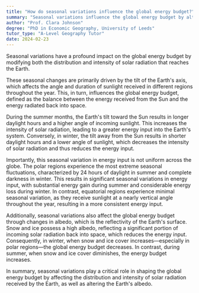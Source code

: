 ```yaml
---
title: "How do seasonal variations influence the global energy budget?"
summary: "Seasonal variations influence the global energy budget by altering the distribution and intensity of solar radiation received on Earth."
author: "Prof. Clara Johnson"
degree: "PhD in Economic Geography, University of Leeds"
tutor_type: "A-Level Geography Tutor"
date: 2024-02-23
---
```


Seasonal variations have a profound impact on the global energy budget by modifying both the distribution and intensity of solar radiation that reaches the Earth.

These seasonal changes are primarily driven by the tilt of the Earth's axis, which affects the angle and duration of sunlight received in different regions throughout the year. This, in turn, influences the global energy budget, defined as the balance between the energy received from the Sun and the energy radiated back into space.

During the summer months, the Earth's tilt toward the Sun results in longer daylight hours and a higher angle of incoming sunlight. This increases the intensity of solar radiation, leading to a greater energy input into the Earth's system. Conversely, in winter, the tilt away from the Sun results in shorter daylight hours and a lower angle of sunlight, which decreases the intensity of solar radiation and thus reduces the energy input.

Importantly, this seasonal variation in energy input is not uniform across the globe. The polar regions experience the most extreme seasonal fluctuations, characterized by 24 hours of daylight in summer and complete darkness in winter. This results in significant seasonal variations in energy input, with substantial energy gain during summer and considerable energy loss during winter. In contrast, equatorial regions experience minimal seasonal variation, as they receive sunlight at a nearly vertical angle throughout the year, resulting in a more consistent energy input.

Additionally, seasonal variations also affect the global energy budget through changes in albedo, which is the reflectivity of the Earth's surface. Snow and ice possess a high albedo, reflecting a significant portion of incoming solar radiation back into space, which reduces the energy input. Consequently, in winter, when snow and ice cover increases—especially in polar regions—the global energy budget decreases. In contrast, during summer, when snow and ice cover diminishes, the energy budget increases.

In summary, seasonal variations play a critical role in shaping the global energy budget by affecting the distribution and intensity of solar radiation received by the Earth, as well as altering the Earth's albedo.
    